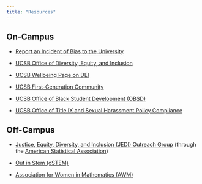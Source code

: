 ```yaml
---
title: "Resources"
---
```


## On-Campus

-   <a href="https://studentlife.sa.ucsb.edu/equity-inclusion/bias" target="_blank">Report an Incident of Bias to the University</a>

-   <a href="https://diversity.ucsb.edu/" target="_blank">UCSB Office of Diversity, Equity, and Inclusion</a>

-   <a href="https://wellbeing.ucsb.edu/dei-departments" target="_blank">UCSB Wellbeing Page on DEI</a>

-   <a href="https://firstgen.ucsb.edu/" target="_blank">UCSB First-Generation Community</a>

-   <a href="https://obsd.sa.ucsb.edu/" target="_blank">UCSB Office of Black Student Development (OBSD)</a>

-   <a href="https://titleix.ucsb.edu/" target="_blank">UCSB Office of Title IX and Sexual Harassment Policy Compliance</a>

## Off-Campus

-   <a href="https://datascijedi.org/" target="_blank">Justice, Equity, Diversity, and Inclusion (JEDI) Outreach Group</a> (through the <a href="https://www.amstat.org/" target="_blank">American Statistical Association</a>)

-   <a href="https://ostem.org/" target="_blank">Out in Stem (oSTEM)</a>

-   <a href="https://awm-math.org/" target="_blank">Association for Women in Mathematics (AWM)</a>